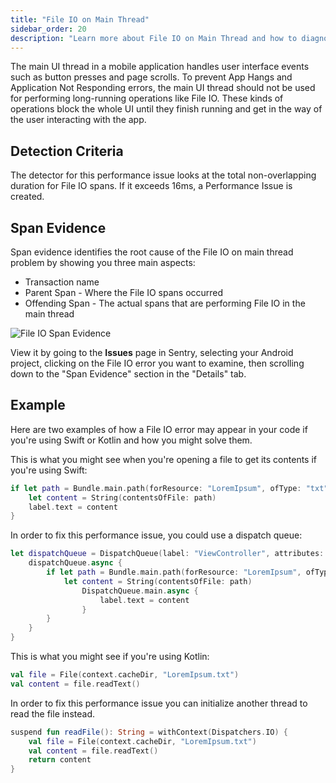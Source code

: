 ```yaml
---
title: "File IO on Main Thread"
sidebar_order: 20
description: "Learn more about File IO on Main Thread and how to diagnose and fix these issues."
---
```


<Include name="early-adopter-note.mdx" />

The main UI thread in a mobile application handles user interface events such as button presses and page scrolls. To prevent App Hangs and Application Not Responding errors, the main UI thread should not be used for performing long-running operations like File IO. These kinds of operations block the whole UI until they finish running and get in the way of the user interacting with the app.

## Detection Criteria

The detector for this performance issue looks at the total non-overlapping duration for File IO spans. If it exceeds 16ms, a Performance Issue is created.

## Span Evidence

Span evidence identifies the root cause of the File IO on main thread problem by showing you three main aspects: 

- Transaction name
- Parent Span - Where the File IO spans occurred 
- Offending Span - The actual spans that are performing File IO in the main thread

![File IO Span Evidence](file-io.png)

View it by going to the **Issues** page in Sentry, selecting your Android project, clicking on the File IO error you want to examine, then scrolling down to the "Span Evidence" section in the "Details" tab.
## Example

Here are two examples of how a File IO error may appear in your code if you're using Swift or Kotlin and how you might solve them.

This is what you might see when you're opening a file to get its contents if you're using Swift:

```swift
if let path = Bundle.main.path(forResource: "LoremIpsum", ofType: "txt") {
    let content = String(contentsOfFile: path)
    label.text = content
}
```

In order to fix this performance issue, you could use a dispatch queue:

```swift
let dispatchQueue = DispatchQueue(label: "ViewController", attributes: .concurrent) {
    dispatchQueue.async {
        if let path = Bundle.main.path(forResource: "LoremIpsum", ofType: "txt") {
            let content = String(contentsOfFile: path)
                DispatchQueue.main.async {
                    label.text = content
                }
        }
    }
}
```

This is what you might see if you're using Kotlin:

```kotlin
val file = File(context.cacheDir, "LoremIpsum.txt")
val content = file.readText()
```

In order to fix this performance issue you can initialize another thread to read the file instead. 

```kotlin
suspend fun readFile(): String = withContext(Dispatchers.IO) {
    val file = File(context.cacheDir, "LoremIpsum.txt")
    val content = file.readText()
    return content
}
```
